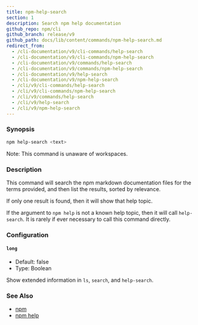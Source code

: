 ```yaml
---
title: npm-help-search
section: 1
description: Search npm help documentation
github_repo: npm/cli
github_branch: release/v9
github_path: docs/lib/content/commands/npm-help-search.md
redirect_from:
  - /cli-documentation/v9/cli-commands/help-search
  - /cli-documentation/v9/cli-commands/npm-help-search
  - /cli-documentation/v9/commands/help-search
  - /cli-documentation/v9/commands/npm-help-search
  - /cli-documentation/v9/help-search
  - /cli-documentation/v9/npm-help-search
  - /cli/v9/cli-commands/help-search
  - /cli/v9/cli-commands/npm-help-search
  - /cli/v9/commands/help-search
  - /cli/v9/help-search
  - /cli/v9/npm-help-search
---
```


### Synopsis

```bash
npm help-search <text>
```

Note: This command is unaware of workspaces.

### Description

This command will search the npm markdown documentation files for the terms provided, and then list the results, sorted by relevance.

If only one result is found, then it will show that help topic.

If the argument to `npm help` is not a known help topic, then it will call `help-search`. It is rarely if ever necessary to call this command directly.

### Configuration

#### `long`

- Default: false
- Type: Boolean

Show extended information in `ls`, `search`, and `help-search`.

### See Also

- [npm](/cli/v9/commands/npm)
- [npm help](/cli/v9/commands/npm-help)
